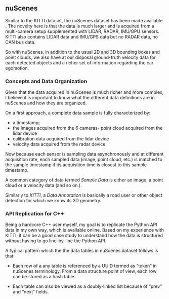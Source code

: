 ## nuScenes

Similar to the KITTI dataset, the nuScenes dataset has been made available . The
novelty here is that the data is much larger and is acquired from a multi-camera
setup supplemented with LIDAR, RADAR, IMU/GPU sensors. KITTI also contains LIDAR
data and IMU/GPS data but no RADAR data, no CAN bus data.

So with nuScenes, in addition to the usual 2D and 3D bounding boxes and point
clouds, we also have at our disposal ground-truth velocity data for each
detected objects and a richer set of information regarding the car egomotion.

### Concepts and Data Organization

Given that the data acquired in nuScenes is much richer and more complex, I
believe it is important to know what the different data definitions are in
nuScenes and how they are organized.

On a first approach, a complete data sample is fully characterized by:

- a timestamp;
- the images acquired from the 6 cameras- point cloud acquired from the lidar device
- calibration data acquired from the lidar device
- velocity data acquired from the radar device

Now because each sensor is sampling data asynchronously and at different
acquisition rate, each sampled data (image, point cloud, etc.) is matched to the
sample timestamp if its acquisition time is closest to this sample timestamp.

A common category of data termed *Sample Data* is either an image, a point cloud
or a velocity data (and so on.).

Similarly to *KITTI*, a *Data Annotation* is basically a road user or other
object detection for which we know its 3D geometry.

### API Replication for C++

Being a hardcore C++ user myself, my goal is to replicate the Python API data in
my own way, which is available online. Based on my experience with KITTI, it can
be a good case study to understand how the data is structured without having to
go line-by-line the Python API.

A typical pattern which the the data tables in nuScenes dataset follows is that:

- Each row of a any table is referenced by a UUID termed as "token" in
  nuScenes terminology.
  From a data structure point of view, each row can be stored as a hash
  table.

- Each table can also be viewed as a doubly-linked list because of "prev"
  and "next" fields.
